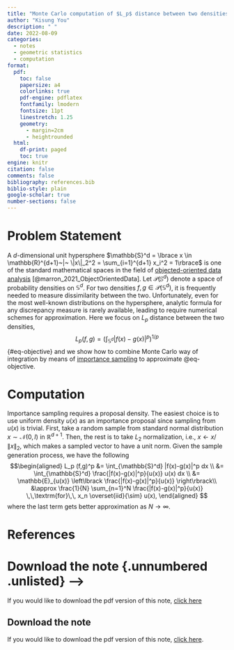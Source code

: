 ```yaml
---
title: "Monte Carlo computation of $L_p$ distance between two densities on the unit hypersphere"
author: "Kisung You"
description: " " 
date: 2022-08-09
categories:
  - notes
  - geometric statistics
  - computation
format: 
  pdf: 
    toc: false
    papersize: a4
    colorlinks: true
    pdf-engine: pdflatex
    fontfamily: lmodern
    fontsize: 11pt
    linestretch: 1.25
    geometry: 
      - margin=2cm
      - heightrounded
  html:
    df-print: paged
    toc: true
engine: knitr
citation: false
comments: false
bibliography: references.bib
biblio-style: plain
google-scholar: true
number-sections: false
---
```


# Problem Statement

A $d$-dimensional unit hypersphere $\mathbb{S}^d = \lbrace x \in \mathbb{R}^{d+1}~|~ \|x\|_2^2 = \sum_{i=1}^{d+1} x_i^2 = 1\rbrace$ is one of the standard mathematical spaces in the field of [objected-oriented data analysis](https://doi.org/10.1201/9781351189675) [@marron_2021_ObjectOrientedData]. Let $\mathcal{P}(\mathbb{S}^d)$ denote a space of probability densities on $\mathbb{S}^d$. For two densities $f,g\in\mathcal{P}(\mathbb{S}^d)$, it is frequently needed to measure dissimilarity between the two. Unfortunately, even for the most well-known distributions on the hypersphere, analytic formula for any discrepancy measure is rarely available, leading to require numerical schemes for approximation. Here we focus on $L_p$ distance between the two densities, 
$$
L_p (f,g) = \left( \int_{\mathbb{S}^d} |f(x) - g(x)|^p \right)^{1/p}
$$ {#eq-objective} 
and we show how to combine Monte Carlo way of integration by means of [importance sampling](https://en.wikipedia.org/wiki/Importance_sampling) to approximate @eq-objective.

# Computation

Importance sampling requires a proposal density. The easiest choice is to use uniform density $u(x)$ as an importance proposal since sampling from $u(x)$ is trivial. First, take a random sample from standard normal distribution $x \sim \mathcal{N}(0,I)$ in $\mathbb{R}^{d+1}$. Then, the rest is to take $L_2$ normalization, i.e., $x \leftarrow x / \|x\|_2$, which makes a sampled vector to have a unit norm. Given the sample generation process, we have the following 
$$\begin{aligned}
L_p (f,g)^p &= \int_{\mathbb{S}^d} |f(x)-g(x)|^p dx \\ 
&= \int_{\mathbb{S}^d} \frac{|f(x)-g(x)|^p}{u(x)} u(x)  dx \\
&= \mathbb{E}_{u(x)} \left\lbrack \frac{|f(x)-g(x)|^p}{u(x)} \right\rbrack\\
&\approx \frac{1}{N} \sum_{n=1}^N \frac{|f(x)-g(x)|^p}{u(x)} \,\,\textrm{for}\,\, x_n \overset{iid}{\sim} u(x),
\end{aligned}
$$ where the last term gets better approximation as $N\rightarrow \infty$.

# References {.unnumbered .unlisted}

::: {#refs}
:::

# Download the note {.unnumbered .unlisted} -->
If you would like to download the pdf version of this note, [click here](index.pdf)

::: {.content-visible unless-format="pdf"}
# Download the note {.unnumbered .unlisted}
If you would like to download the pdf version of this note, [click here](index.pdf).
:::